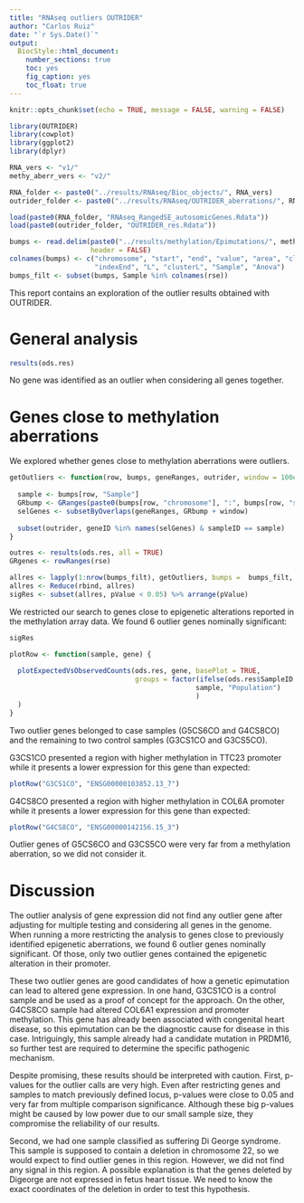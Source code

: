 ```yaml
---
title: "RNAseq outliers OUTRIDER"
author: "Carlos Ruiz"
date: "`r Sys.Date()`"
output:
  BiocStyle::html_document:
    number_sections: true
    toc: yes
    fig_caption: yes
    toc_float: true
---
```


```r
knitr::opts_chunk$set(echo = TRUE, message = FALSE, warning = FALSE)
```

```r
library(OUTRIDER)
library(cowplot)
library(ggplot2)
library(dplyr)

RNA_vers <- "v1/"
methy_aberr_vers <- "v2/"

RNA_folder <- paste0("../results/RNAseq/Bioc_objects/", RNA_vers)
outrider_folder <- paste0("../results/RNAseq/OUTRIDER_aberrations/", RNA_vers)

load(paste0(RNA_folder, "RNAseq_RangedSE_autosomicGenes.Rdata"))
load(paste0(outrider_folder, "OUTRIDER_res.Rdata"))

bumps <- read.delim(paste0("../results/methylation/Epimutations/", methy_aberr_vers, "/bumpsSel.txt"), 
                    header = FALSE)
colnames(bumps) <- c("chromosome", "start", "end", "value", "area", "cluster", "indexStart",
                     "indexEnd", "L", "clusterL", "Sample", "Anova")
bumps_filt <- subset(bumps, Sample %in% colnames(rse))

```

This report contains an exploration of the outlier results obtained with OUTRIDER.

# General analysis

```r
results(ods.res)
```

No gene was identified as an outlier when considering all genes together.

# Genes close to methylation aberrations

We explored whether genes close to methylation aberrations were outliers.

```r
getOutliers <- function(row, bumps, geneRanges, outrider, window = 100e3){
  
  sample <- bumps[row, "Sample"]
  GRbump <- GRanges(paste0(bumps[row, "chromosome"], ":", bumps[row, "start"], "-", bumps[row, "end"]))
  selGenes <- subsetByOverlaps(geneRanges, GRbump + window)
  
  subset(outrider, geneID %in% names(selGenes) & sampleID == sample)
}

outres <- results(ods.res, all = TRUE)
GRgenes <- rowRanges(rse)

allres <- lapply(1:nrow(bumps_filt), getOutliers, bumps =  bumps_filt, geneRanges =  GRgenes, outrider = outres)
allres <- Reduce(rbind, allres)
sigRes <- subset(allres, pValue < 0.05) %>% arrange(pValue)
```

We restricted our search to genes close to epigenetic alterations reported in the methylation array data. We found 6 outlier genes nominally significant:

```r
sigRes

plotRow <- function(sample, gene) {
  
  plotExpectedVsObservedCounts(ods.res, gene, basePlot = TRUE,
                               groups = factor(ifelse(ods.res$SampleID == sample, 
                                              sample, "Population")
                                              )
  )
}
```


Two outlier genes belonged to case samples (G5CS6CO and G4CS8CO) and the remaining to two control samples (G3CS1CO and G3CS5CO). 

G3CS1CO presented a region with higher methylation in TTC23 promoter while it presents a lower expression for this gene than expected:

```r
plotRow("G3CS1CO", "ENSG00000103852.13_7")
```

G4CS8CO presented a region with higher methylation in COL6A promoter while it presents a lower expression for this gene than expected:

```r
plotRow("G4CS8CO", "ENSG00000142156.15_3")
```

Outlier genes of G5CS6CO and G3CS5CO were very far from a methylation aberration, so we did not consider it.

# Discussion

The outlier analysis of gene expression did not find any outlier gene after adjusting for multiple testing and considering all genes in the genome. When running a more restricting the analysis to genes close to previously identified epigenetic aberrations, we found 6 outlier genes nominally significant. Of those, only two outlier genes contained the epigenetic alteration in their promoter.

These two outlier genes are good candidates of how a genetic epimutation can lead to altered gene expression. In one hand, G3CS1CO is a control sample and be used as a proof of concept for the approach. On the other, G4CS8CO sample had altered COL6A1 expression and promoter methylation. This gene has already been associated with congenital heart disease, so this epimutation can be the diagnostic cause for disease in this case. Intriguingly, this sample already had a candidate mutation in PRDM16, so further test are required to determine the specific pathogenic mechanism.

Despite promising, these results should be interpreted with caution. First, p-values for the outlier calls are very high. Even after restricting genes and samples to match previously defined locus, p-values were close to 0.05 and very far from multiple comparison significance. Although these big p-values might be caused by low power due to our small sample size, they compromise the reliability of our results.

Second, we had one sample classified as suffering Di George syndrome. This sample is supposed to contain a deletion in chromosome 22, so we would expect to find outlier genes in this region. However, we did not find any signal in this region. A possible explanation is that the genes deleted by Digeorge are not expressed in fetus heart tissue. We need to know the exact coordinates of the deletion in order to test this hypothesis. 